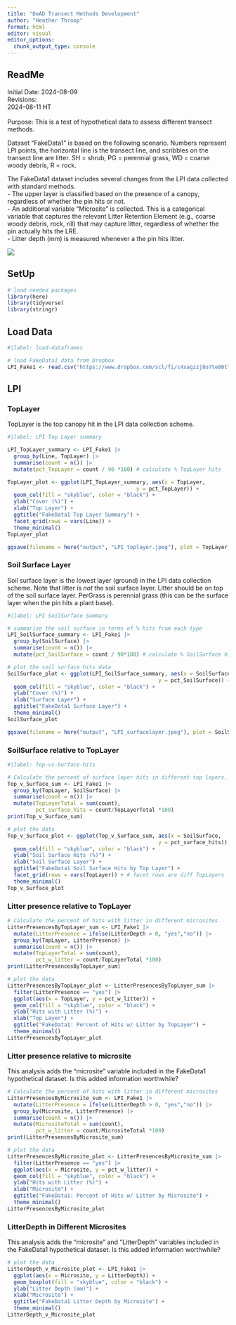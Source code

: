 ```yaml
---
title: "DeAD Transect Methods Development"
author: "Heather Throop"
format: html
editor: visual
editor_options: 
  chunk_output_type: console
---
```


## ReadMe

Initial Date: 2024-08-09\
Revisions:\
2024-08-11 HT\
\
Purpose: This is a test of hypothetical data to assess different transect methods.

Dataset "FakeData1" is based on the following scenario. Numbers represent LPI points, the horizontal line is the transect line, and scribbles on the transect line are litter. SH = shrub, PG = perennial grass, WD = coarse woody debris, R = rock.

The FakeData1 dataset includes several changes from the LPI data collected with standard methods. \
- The upper layer is classified based on the presence of a canopy, regardless of whether the pin hits or not.\
- An additional variable "Microsite" is collected. This is a categorical variable that captures the relevant Litter Retention Element (e.g., coarse woody debris, rock, rill) that may capture litter, regardless of whether the pin actually hits the LRE. \
- Litter depth (mm) is measured whenever a the pin hits litter.

![](images/IMG_1567 copy.jpg)

## SetUp

```r
# load needed packages
library(here)
library(tidyverse)
library(stringr)
```

## Load Data

```r
#|label: load-dataframes

# load FakeData1 data from Dropbox 
LPI_Fake1 <- read.csv("https://www.dropbox.com/scl/fi/c4xagzzj8o7te00tlstbp/FakeData1.csv?rlkey=t1xy8ig30yzzuhprgp0785jjo&dl=1")

```

## LPI

### TopLayer

TopLayer is the top canopy hit in the LPI data collection scheme.

```r
#|label: LPI Top Layer summary

LPI_TopLayer_summary <- LPI_Fake1 |>
  group_by(Line, TopLayer) |>
  summarise(count = n()) |>
  mutate(pct_TopLayer = count / 90 *100) # calculate % TopLayer hits

TopLayer_plot <- ggplot(LPI_TopLayer_summary, aes(x = TopLayer, 
                                         y = pct_TopLayer)) +
  geom_col(fill = "skyblue", color = "black") +
  ylab("Cover (%)") +
  xlab("Top Layer") +
  ggtitle("FakeData1 Top Layer Summary") +
  facet_grid(rows = vars(Line)) +
  theme_minimal()
TopLayer_plot

ggsave(filename = here("output", "LPI_toplayer.jpeg"), plot = TopLayer_plot, device = "jpeg", width = 4, height = 3)
```

### Soil Surface Layer

Soil surface layer is the lowest layer (ground) in the LPI data collection scheme. Note that litter is *not* the soil surface layer. Litter should be on top of the soil surface layer. PerGrass is perennial grass (this can be the surface layer when the pin hits a plant base).

```r
#|label: LPI SoilSurface Summary

# summarize the soil surface in terms of % hits from each type
LPI_SoilSurface_summary <- LPI_Fake1 |>
  group_by(SoilSurface) |>
  summarise(count = n()) |>
  mutate(pct_SoilSurface = count / 90*100) # calculate % SoilSurface hits

# plot the soil surface hits data
SoilSurface_plot <- ggplot(LPI_SoilSurface_summary, aes(x = SoilSurface,
                                                y = pct_SoilSurface)) +
  geom_col(fill = "skyblue", color = "black") +
  ylab("Cover (%)") +
  xlab("Surface Layer") +
  ggtitle("FakeData1 Surface Layer") +
  theme_minimal()
SoilSurface_plot

ggsave(filename = here("output", "LPI_surfacelayer.jpeg"), plot = SoilSurface_plot, device = "jpeg", width = 4, height = 3)
```

### SoilSurface relative to TopLayer

```r
#|label: Top-vs-Surface-hits

# Calculate the percent of surface layer hits in different top layers.
Top_v_Surface_sum <- LPI_Fake1 |>
  group_by(TopLayer, SoilSurface) |>
  summarise(count = n()) |>
  mutate(TopLayerTotal = sum(count),
         pct_surface_hits = count/TopLayerTotal *100) 
print(Top_v_Surface_sum)

# plot the data
Top_v_Surface_plot <- ggplot(Top_v_Surface_sum, aes(x = SoilSurface,
                                                y = pct_surface_hits)) +
  geom_col(fill = "skyblue", color = "black") +
  ylab("Soil Surface Hits (%)") +
  xlab("Soil Surface Layer") +
  ggtitle("FakeData1 Soil Surface Hits by Top Layer") +
  facet_grid(rows = vars(TopLayer)) + # facet rows are diff TopLayers
  theme_minimal()
Top_v_Surface_plot
```

### Litter presence relative to TopLayer

```r
# Calculate the percent of hits with litter in different microsites
LitterPresencesByTopLayer_sum <- LPI_Fake1 |>
  mutate(LitterPresence = ifelse(LitterDepth > 0, "yes","no")) |>
  group_by(TopLayer, LitterPresence) |>
  summarise(count = n()) |>
  mutate(TopLayerTotal = sum(count),
         pct_w_litter = count/TopLayerTotal *100) 
print(LitterPresencesByTopLayer_sum)

# plot the data
LitterPresencesByTopLayer_plot <- LitterPresencesByTopLayer_sum |>
  filter(LitterPresence == "yes") |>
  ggplot(aes(x = TopLayer, y = pct_w_litter)) +
  geom_col(fill = "skyblue", color = "black") +
  ylab("Hits with Litter (%)") +
  xlab("Top Layer") +
  ggtitle("FakeData1: Percent of Hits w/ Litter by TopLayer") +
  theme_minimal()
LitterPresencesByTopLayer_plot
```

### Litter presence relative to microsite

This analysis adds the "microsite" variable included in the FakeData1 hypothetical dataset. Is this added information worthwhile?

```r
# Calculate the percent of hits with litter in different microsites
LitterPresencesByMicrosite_sum <- LPI_Fake1 |>
  mutate(LitterPresence = ifelse(LitterDepth > 0, "yes","no")) |>
  group_by(Microsite, LitterPresence) |>
  summarise(count = n()) |>
  mutate(MicrositeTotal = sum(count),
         pct_w_litter = count/MicrositeTotal *100) 
print(LitterPresencesByMicrosite_sum)

# plot the data
LitterPresencesByMicrosite_plot <- LitterPresencesByMicrosite_sum |>
  filter(LitterPresence == "yes") |>
  ggplot(aes(x = Microsite, y = pct_w_litter)) +
  geom_col(fill = "skyblue", color = "black") +
  ylab("Hits with Litter (%)") +
  xlab("Microsite") +
  ggtitle("FakeData1: Percent of Hits w/ Litter by Microsite") +
  theme_minimal()
LitterPresencesByMicrosite_plot
```

### LitterDepth in Different Microsites

This analysis adds the "microsite" and "LitterDepth" variables included in the FakeData1 hypothetical dataset. Is this added information worthwhile?

```r
# plot the data
LitterDepth_v_Microsite_plot <- LPI_Fake1 |>
  ggplot(aes(x = Microsite, y = LitterDepth)) +
  geom_boxplot(fill = "skyblue", color = "black") +
  ylab("Litter Depth (mm)") +
  xlab("Microsite") +
  ggtitle("FakeData1 Litter Depth by Microsite") +
  theme_minimal()
LitterDepth_v_Microsite_plot
```

### 
